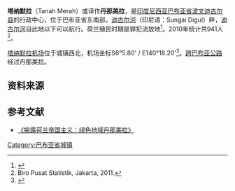 {{Infobox settlement
| name = 塔纳默拉<br>Tanah Merah
| settlement_type = 城镇
| image_skyline =
| image_caption = A monument in Agats, [[Boven_Digoel_Regency|Boven Digoel Regency]], [[Papua_(indonesia)|Papua]]
| pushpin_map = Indonesia West Papua
| pushpin_label_position = bottom
| pushpin_map_caption =塔纳默拉在[[巴布亚省|巴布亚省]]的位置
| subdivision_type = 国家
| subdivision_name = {{flag|Indonesia}}
| subdivision_type1 = 省
| subdivision_type2 = 县
| subdivision_name1 = [[巴布亚省|巴布亚省]]
| subdivision_name2 = [[波文迪古尔县|波文迪古尔县]]
| blank_name        = [[柯本气候分类法|气候]]
| blank_info        = [[熱帶雨林氣候|熱帶雨林氣候]]
}}

'''塔纳默拉'''（Tanah Merah）或译作'''丹那美拉'''，是[[印度尼西亚|印度尼西亚]][[巴布亚省|巴布亚省]][[波文迪古尔县|波文迪古尔县]]的行政中心，位于巴布亚省东南部，[[迪古尔河|迪古尔河]]（印尼语：Sungai Digul）畔，[[迪古尔河|迪古尔河]]自此地以下可以航行。荷兰殖民时期是罪犯流放地<ref>{{cite web|url=http://bps.go.id/eng/download_file/Population_of_Indonesia_by_Village_2010.pdf |title=存档副本 |accessdate=2013-11-12 |deadurl=yes |archiveurl=https://web.archive.org/web/20130406122047/http://bps.go.id/eng/download_file/Population_of_Indonesia_by_Village_2010.pdf |archivedate=2013-04-06 }}</ref>。2010年统计共941人<ref>Biro Pusat Statistik, Jakarta, 2011.</ref>。

[[塔纳默拉机场|塔纳默拉机场]]位于城镇西北，机场坐标S6°5.80' / E140°18.20'<ref>{{Cite web |url=https://skyvector.com/airport/WAKT/Tanah-Merah-Airport |title=存档副本 |access-date=2017-01-05 |archive-date=2020-10-25 |archive-url=https://web.archive.org/web/20201025194148/https://skyvector.com/airport/WAKT/Tanah-Merah-Airport |dead-url=no }}</ref>。[[跨巴布亚公路|跨巴布亚公路]]经过丹那美拉。

== 资料来源 ==
<references />

== 参考文献 ==
* [http://trove.nla.gov.au/work/22330035?q&versionId=26967457/ 《揭露荷兰帝国主义：绿色地域丹那美拉》]

{{印度尼西亚地理小作品}}

[[Category:巴布亚省城镇|Category:巴布亚省城镇]]
